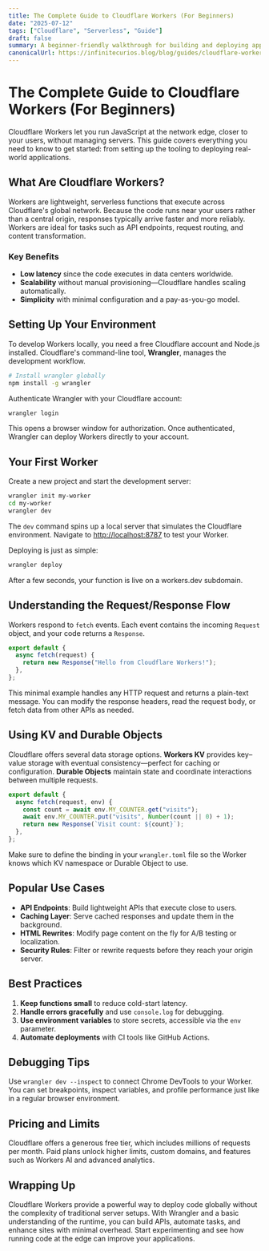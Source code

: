 ```yaml
---
title: The Complete Guide to Cloudflare Workers (For Beginners)
date: "2025-07-12"
tags: ["Cloudflare", "Serverless", "Guide"]
draft: false
summary: A beginner-friendly walkthrough for building and deploying applications with Cloudflare Workers, including setup, core concepts, and practical examples.
canonicalUrl: https://infinitecurios.blog/blog/guides/cloudflare-workers-complete-guide/
---
```


# The Complete Guide to Cloudflare Workers (For Beginners)

Cloudflare Workers let you run JavaScript at the network edge, closer to your users, without managing servers. This guide covers everything you need to know to get started: from setting up the tooling to deploying real-world applications.

## What Are Cloudflare Workers?

Workers are lightweight, serverless functions that execute across Cloudflare's global network. Because the code runs near your users rather than a central origin, responses typically arrive faster and more reliably. Workers are ideal for tasks such as API endpoints, request routing, and content transformation.

### Key Benefits

- **Low latency** since the code executes in data centers worldwide.
- **Scalability** without manual provisioning—Cloudflare handles scaling automatically.
- **Simplicity** with minimal configuration and a pay-as-you-go model.

## Setting Up Your Environment

To develop Workers locally, you need a free Cloudflare account and Node.js installed. Cloudflare's command-line tool, **Wrangler**, manages the development workflow.

```bash
# Install wrangler globally
npm install -g wrangler
```

Authenticate Wrangler with your Cloudflare account:

```bash
wrangler login
```

This opens a browser window for authorization. Once authenticated, Wrangler can deploy Workers directly to your account.

## Your First Worker

Create a new project and start the development server:

```bash
wrangler init my-worker
cd my-worker
wrangler dev
```

The `dev` command spins up a local server that simulates the Cloudflare environment. Navigate to <http://localhost:8787> to test your Worker.

Deploying is just as simple:

```bash
wrangler deploy
```

After a few seconds, your function is live on a workers.dev subdomain.

## Understanding the Request/Response Flow

Workers respond to `fetch` events. Each event contains the incoming `Request` object, and your code returns a `Response`.

```javascript
export default {
  async fetch(request) {
    return new Response("Hello from Cloudflare Workers!");
  },
};
```

This minimal example handles any HTTP request and returns a plain-text message. You can modify the response headers, read the request body, or fetch data from other APIs as needed.

## Using KV and Durable Objects

Cloudflare offers several data storage options. **Workers KV** provides key–value storage with eventual consistency—perfect for caching or configuration. **Durable Objects** maintain state and coordinate interactions between multiple requests.

```javascript
export default {
  async fetch(request, env) {
    const count = await env.MY_COUNTER.get("visits");
    await env.MY_COUNTER.put("visits", Number(count || 0) + 1);
    return new Response(`Visit count: ${count}`);
  },
};
```

Make sure to define the binding in your `wrangler.toml` file so the Worker knows which KV namespace or Durable Object to use.

## Popular Use Cases

- **API Endpoints**: Build lightweight APIs that execute close to users.
- **Caching Layer**: Serve cached responses and update them in the background.
- **HTML Rewrites**: Modify page content on the fly for A/B testing or localization.
- **Security Rules**: Filter or rewrite requests before they reach your origin server.

## Best Practices

1. **Keep functions small** to reduce cold-start latency.
2. **Handle errors gracefully** and use `console.log` for debugging.
3. **Use environment variables** to store secrets, accessible via the `env` parameter.
4. **Automate deployments** with CI tools like GitHub Actions.

## Debugging Tips

Use `wrangler dev --inspect` to connect Chrome DevTools to your Worker. You can set breakpoints, inspect variables, and profile performance just like in a regular browser environment.

## Pricing and Limits

Cloudflare offers a generous free tier, which includes millions of requests per month. Paid plans unlock higher limits, custom domains, and features such as Workers AI and advanced analytics.

## Wrapping Up

Cloudflare Workers provide a powerful way to deploy code globally without the complexity of traditional server setups. With Wrangler and a basic understanding of the runtime, you can build APIs, automate tasks, and enhance sites with minimal overhead. Start experimenting and see how running code at the edge can improve your applications.
